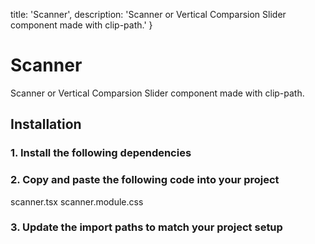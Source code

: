   title: 'Scanner',
  description: 'Scanner or Vertical Comparsion Slider component made with clip-path.'
}

# Scanner

<Description>
Scanner or Vertical Comparsion Slider component made with clip-path.
</Description>

<DemoContainer isRounded>
  <ScannerDemo />
</DemoContainer>

## Installation

### 1. Install the following dependencies

<CodeBlockCommand dependencies='motion' />

### 2. Copy and paste the following code into your project

<CollapsibleTabs defaultSelectedKey='scanner'>
  <TabsList>
    <Tab id='scanner'>scanner.tsx</Tab>
    <Tab id='css'>scanner.module.css</Tab>
  </TabsList>

  <TabPanel id='scanner'>
    <CodeBlockCollapsible>
      <FileSource path='/components/libary/scanner.tsx' />
    </CodeBlockCollapsible>
  </TabPanel>

  <TabPanel id='css'>
    <CodeBlockCollapsible>
      <FileSource path='/components/libary/scanner.module.css' />
    </CodeBlockCollapsible>
  </TabPanel>
</CollapsibleTabs>

### 3. Update the import paths to match your project setup
